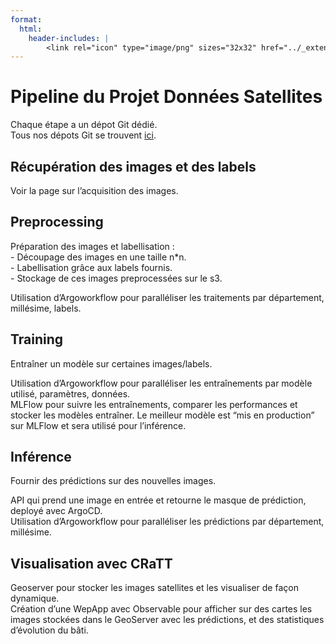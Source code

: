 ```yaml
---
format:
  html:
    header-includes: |
        <link rel="icon" type="image/png" sizes="32x32" href="../_extensions/InseeFrLab/onyxia/favicon-32x32.png">
---
```


# Pipeline du Projet Données Satellites

Chaque étape a un dépot Git dédié.  
Tous nos dépots Git se trouvent [ici](https://github.com/orgs/InseeFrLab/teams/satellite-images/repositories).  

## Récupération des images et des labels

Voir la page sur l'acquisition des images.  

## Preprocessing

Préparation des images et labellisation :  
- Découpage des images en une taille n*n.  
- Labellisation grâce aux labels fournis.  
- Stockage de ces images preprocessées sur le s3.  

Utilisation d'Argoworkflow pour paralléliser les traitements par département, millésime, labels.  

## Training

Entraîner un modèle sur certaines images/labels.  

Utilisation d'Argoworkflow pour paralléliser les entraînements par modèle utilisé, paramètres, données.  
MLFlow pour suivre les entraînements, comparer les performances et stocker les modèles entraîner. Le meilleur modèle est "mis en production" sur MLFlow et sera utilisé pour l'inférence.  

## Inférence

Fournir des prédictions sur des nouvelles images.  

API qui prend une image en entrée et retourne le masque de prédiction, deployé avec ArgoCD.  
Utilisation d'Argoworkflow pour paralléliser les prédictions par département, millésime.  

## Visualisation avec CRaTT

Geoserver pour stocker les images satellites et les visualiser de façon dynamique.  
Création d'une WepApp avec Observable pour afficher sur des cartes les images stockées dans le GeoServer avec les prédictions, et des statistiques d'évolution du bâti.
